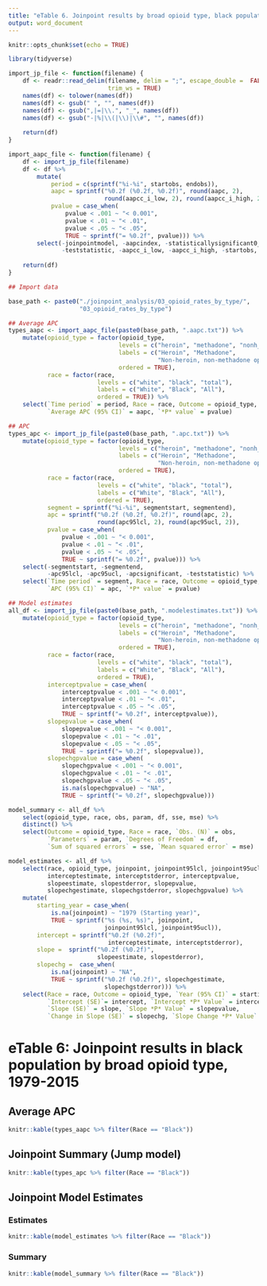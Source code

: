 ```yaml
---
title: "eTable 6. Joinpoint results by broad opioid type, black population, 1979-2015"
output: word_document
---
```


```r
knitr::opts_chunk$set(echo = TRUE)
```

```r
library(tidyverse)

import_jp_file <- function(filename) {
    df <- readr::read_delim(filename, delim = ";", escape_double =  FALSE, 
                            trim_ws = TRUE)
    names(df) <- tolower(names(df))
    names(df) <- gsub(" ", "", names(df))
    names(df) <- gsub(",|=|\\.", "_", names(df))
    names(df) <- gsub("-|%|\\(|\\)|\\#", "", names(df))
    
    return(df)
}

import_aapc_file <- function(filename) {
    df <- import_jp_file(filename)
    df <- df %>% 
        mutate(
            period = c(sprintf("%i-%i", startobs, endobs)), 
            aapc = sprintf("%0.2f (%0.2f, %0.2f)", round(aapc, 2), 
                           round(aapcc_i_low, 2), round(aapcc_i_high, 2)), 
            pvalue = case_when(
                pvalue < .001 ~ "< 0.001",
                pvalue < .01 ~ "< .01", 
                pvalue < .05 ~ "< .05", 
                TRUE ~ sprintf("= %0.2f", pvalue))) %>% 
        select(-joinpointmodel, -aapcindex, -statisticallysignificant0_no1_yes, 
               -teststatistic, -aapcc_i_low, -aapcc_i_high, -startobs, -endobs)
    
    return(df)
}
```

```r
## Import data

base_path <- paste0("./joinpoint_analysis/03_opioid_rates_by_type/", 
                    "03_opioid_rates_by_type")

## Average APC
types_aapc <- import_aapc_file(paste0(base_path, ".aapc.txt")) %>% 
    mutate(opioid_type = factor(opioid_type, 
                               levels = c("heroin", "methadone", "nonh_nonm"), 
                               labels = c("Heroin", "Methadone", 
                                          "Non-heroin, non-methadone opioid"), 
                               ordered = TRUE), 
           race = factor(race, 
                         levels = c("white", "black", "total"), 
                         labels = c("White", "Black", "All"), 
                         ordered = TRUE)) %>% 
    select(`Time period` = period, Race = race, Outcome = opioid_type, 
           `Average APC (95% CI)` = aapc, `*P* value` = pvalue)

## APC
types_apc <- import_jp_file(paste0(base_path, ".apc.txt")) %>% 
    mutate(opioid_type = factor(opioid_type, 
                               levels = c("heroin", "methadone", "nonh_nonm"), 
                               labels = c("Heroin", "Methadone", 
                                          "Non-heroin, non-methadone opioid"), 
                               ordered = TRUE), 
           race = factor(race, 
                         levels = c("white", "black", "total"), 
                         labels = c("White", "Black", "All"), 
                         ordered = TRUE), 
           segment = sprintf("%i-%i", segmentstart, segmentend), 
           apc = sprintf("%0.2f (%0.2f, %0.2f)", round(apc, 2), 
                         round(apc95lcl, 2), round(apc95ucl, 2)), 
           pvalue = case_when(
               pvalue < .001 ~ "< 0.001",
               pvalue < .01 ~ "< .01", 
               pvalue < .05 ~ "< .05", 
               TRUE ~ sprintf("= %0.2f", pvalue))) %>% 
    select(-segmentstart, -segmentend, 
           -apc95lcl, -apc95ucl, -apcsignificant, -teststatistic) %>% 
    select(`Time period` = segment, Race = race, Outcome = opioid_type, 
           `APC (95% CI)` = apc, `*P* value` = pvalue)

## Model estimates
all_df <- import_jp_file(paste0(base_path, ".modelestimates.txt")) %>% 
    mutate(opioid_type = factor(opioid_type, 
                               levels = c("heroin", "methadone", "nonh_nonm"), 
                               labels = c("Heroin", "Methadone", 
                                          "Non-heroin, non-methadone opioid"), 
                               ordered = TRUE), 
           race = factor(race, 
                         levels = c("white", "black", "total"), 
                         labels = c("White", "Black", "All"), 
                         ordered = TRUE), 
           interceptpvalue = case_when(
               interceptpvalue < .001 ~ "< 0.001",
               interceptpvalue < .01 ~ "< .01", 
               interceptpvalue < .05 ~ "< .05", 
               TRUE ~ sprintf("= %0.2f", interceptpvalue)), 
           slopepvalue = case_when(
               slopepvalue < .001 ~ "< 0.001",
               slopepvalue < .01 ~ "< .01", 
               slopepvalue < .05 ~ "< .05", 
               TRUE ~ sprintf("= %0.2f", slopepvalue)), 
           slopechgpvalue = case_when(
               slopechgpvalue < .001 ~ "< 0.001",
               slopechgpvalue < .01 ~ "< .01", 
               slopechgpvalue < .05 ~ "< .05", 
               is.na(slopechgpvalue) ~ "NA", 
               TRUE ~ sprintf("= %0.2f", slopechgpvalue)))

model_summary <- all_df %>% 
    select(opioid_type, race, obs, param, df, sse, mse) %>% 
    distinct() %>% 
    select(Outcome = opioid_type, Race = race, `Obs. (N)` = obs, 
           `Parameters` = param, `Degrees of Freedom` = df, 
           `Sum of squared errors` = sse, `Mean squared error` = mse)

model_estimates <- all_df %>% 
    select(race, opioid_type, joinpoint, joinpoint95lcl, joinpoint95ucl, 
           interceptestimate, interceptstderror, interceptpvalue, 
           slopeestimate, slopestderror, slopepvalue, 
           slopechgestimate, slopechgstderror, slopechgpvalue) %>% 
    mutate(
        starting_year = case_when(
            is.na(joinpoint) ~ "1979 (Starting year)", 
            TRUE ~ sprintf("%s (%s, %s)", joinpoint, 
                           joinpoint95lcl, joinpoint95ucl)), 
        intercept = sprintf("%0.2f (%0.2f)", 
                            interceptestimate, interceptstderror), 
        slope =  sprintf("%0.2f (%0.2f)", 
                         slopeestimate, slopestderror), 
        slopechg =  case_when(
            is.na(joinpoint) ~ "NA", 
            TRUE ~ sprintf("%0.2f (%0.2f)", slopechgestimate, 
                           slopechgstderror))) %>% 
    select(Race = race, Outcome = opioid_type, `Year (95% CI)` = starting_year, 
           `Intercept (SE)`= intercept, `Intercept *P* Value` = interceptpvalue, 
           `Slope (SE)` = slope, `Slope *P* Value` = slopepvalue, 
           `Change in Slope (SE)` = slopechg, `Slope Change *P* Value` = slopechgpvalue)
```

# eTable 6: Joinpoint results in black population by broad opioid type, 1979-2015
## Average APC
```r
knitr::kable(types_aapc %>% filter(Race == "Black"))
```

## Joinpoint Summary (Jump model) 
```r
knitr::kable(types_apc %>% filter(Race == "Black"))
```

## Joinpoint Model Estimates
### Estimates
```r
knitr::kable(model_estimates %>% filter(Race == "Black")) 
```

### Summary
```r
knitr::kable(model_summary %>% filter(Race == "Black"))
```
